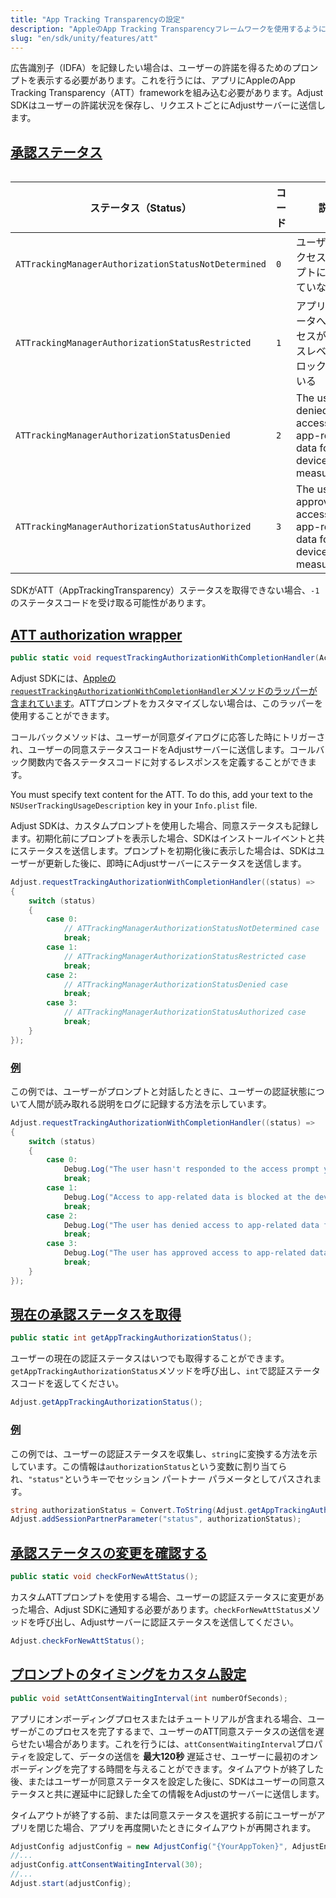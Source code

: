 ```yaml
---
title: "App Tracking Transparencyの設定"
description: "AppleのApp Tracking Transparencyフレームワークを使用するようにアプリを設定する"
slug: "en/sdk/unity/features/att"
---
```

広告識別子（IDFA）を記録したい場合は、ユーザーの許諾を得るためのプロンプトを表示する必要があります。これを行うには、アプリにAppleのApp Tracking Transparency（ATT）frameworkを組み込む必要があります。Adjust SDKはユーザーの許諾状況を保存し、リクエストごとにAdjustサーバーに送信します。

[承認ステータス](authorization-statuses)
---------------------------------

<table> 

|                    ステータス（Status）                    | コード |                                    説明                                     |
|-----------------------------------------------------|-----|---------------------------------------------------------------------------|
| `ATTrackingManagerAuthorizationStatusNotDetermined` | `0` | ユーザーがアクセスプロンプトに応答していない。                                                   |
| `ATTrackingManagerAuthorizationStatusRestricted`    | `1` | アプリ関連データへのアクセスがデバイスレベルでブロックされている                                          |
| `ATTrackingManagerAuthorizationStatusDenied`        | `2` | The user has denied access to app\-related data for device measurement   |
| `ATTrackingManagerAuthorizationStatusAuthorized`    | `3` | The user has approved access to app\-related data for device measurement |

</Table> <callout type="note"> 

SDKがATT（AppTrackingTransparency）ステータスを取得できない場合、`-1`のステータスコードを受け取る可能性があります。
</Callout> 

[ATT authorization wrapper](att-authorization-wrapper)
------------------------------------------------------

<codeblock title="メソッドシグネチャー"> 

```cs
public static void requestTrackingAuthorizationWithCompletionHandler(Action<int id="sl-md0000000"> statusCallback, string sceneName = "Adjust");
```

</CodeBlock> 

Adjust SDKには、[Appleの`requestTrackingAuthorizationWithCompletionHandler`メソッドのラッパーが含まれています](https://developer.apple.com/documentation/apptrackingtransparency/attrackingmanager/3547037-requesttrackingauthorizationwith)。ATTプロンプトをカスタマイズしない場合は、このラッパーを使用することができます。

コールバックメソッドは、ユーザーが同意ダイアログに応答した時にトリガーされ、ユーザーの同意ステータスコードをAdjustサーバーに送信します。コールバック関数内で各ステータスコードに対するレスポンスを定義することができます。

You must specify text content for the ATT. To do this, add your text to the `NSUserTrackingUsageDescription` key in your `Info.plist` file.
<callout type="tip"> 

Adjust SDKは、カスタムプロンプトを使用した場合、同意ステータスも記録します。初期化前にプロンプトを表示した場合、SDKはインストールイベントと共にステータスを送信します。プロンプトを初期化後に表示した場合は、SDKはユーザーが更新した後に、即時にAdjustサーバーにステータスを送信します。
</Callout> 

```cs
Adjust.requestTrackingAuthorizationWithCompletionHandler((status) =>
{
    switch (status)
    {
        case 0:
            // ATTrackingManagerAuthorizationStatusNotDetermined case
            break;
        case 1:
            // ATTrackingManagerAuthorizationStatusRestricted case
            break;
        case 2:
            // ATTrackingManagerAuthorizationStatusDenied case
            break;
        case 3:
            // ATTrackingManagerAuthorizationStatusAuthorized case
            break;
    }
});
```

### [例](example)

この例では、ユーザーがプロンプトと対話したときに、ユーザーの認証状態について人間が読み取れる説明をログに記録する方法を示しています。

```cs
Adjust.requestTrackingAuthorizationWithCompletionHandler((status) =>
{
    switch (status)
    {
        case 0:
            Debug.Log("The user hasn't responded to the access prompt yet.");
            break;
        case 1:
            Debug.Log("Access to app-related data is blocked at the device level.");
            break;
        case 2:
            Debug.Log("The user has denied access to app-related data for device measurement.");
            break;
        case 3:
            Debug.Log("The user has approved access to app-related data for device measurement.");
            break;
    }
});
```

[現在の承認ステータスを取得](get-current-authorization-status)
-------------------------------------------------

<codeblock title="メソッドシグネチャー"> 

```cs
public static int getAppTrackingAuthorizationStatus();
```

</CodeBlock> 

ユーザーの現在の認証ステータスはいつでも取得することができます。`getAppTrackingAuthorizationStatus`メソッドを呼び出し、`int`で認証ステータスコードを返してください。

```cs
Adjust.getAppTrackingAuthorizationStatus();
```

### [例](example-1)

この例では、ユーザーの認証ステータスを収集し、`string`に変換する方法を示しています。この情報は`authorizationStatus`という変数に割り当てられ、`"status"`というキーでセッション パートナー パラメータとしてパスされます。

```cs
string authorizationStatus = Convert.ToString(Adjust.getAppTrackingAuthorizationStatus());
Adjust.addSessionPartnerParameter("status", authorizationStatus);
```

[承認ステータスの変更を確認する](check-for-authorization-status-changes)
---------------------------------------------------------

<codeblock title="メソッドシグネチャー"> 

```cs
public static void checkForNewAttStatus();
```

</CodeBlock> 

カスタムATTプロンプトを使用する場合、ユーザーの認証ステータスに変更があった場合、Adjust SDKに通知する必要があります。`checkForNewAttStatus`メソッドを呼び出し、Adjustサーバーに認証ステータスを送信してください。

```cs
Adjust.checkForNewAttStatus();
```

[プロンプトのタイミングをカスタム設定](custom-prompt-timing)
------------------------------------------

<codeblock title="メソッドシグネチャー"> 

```cs
public void setAttConsentWaitingInterval(int numberOfSeconds);
```

</CodeBlock> 

アプリにオンボーディングプロセスまたはチュートリアルが含まれる場合、ユーザーがこのプロセスを完了するまで、ユーザーのATT同意ステータスの送信を遅らせたい場合があります。これを行うには、`attConsentWaitingInterval`プロパティを設定して、データの送信を **最大120秒** 遅延させ、ユーザーに最初のオンボーディングを完了する時間を与えることができます。タイムアウトが終了した後、またはユーザーが同意ステータスを設定した後に、SDKはユーザーの同意ステータスと共に遅延中に記録した全ての情報をAdjustのサーバーに送信します。
<callout type="note"> 

タイムアウトが終了する前、または同意ステータスを選択する前にユーザーがアプリを閉じた場合、アプリを再度開いたときにタイムアウトが再開されます。
</Callout> 

```cs
AdjustConfig adjustConfig = new AdjustConfig("{YourAppToken}", AdjustEnvironment.Sandbox);
//...
adjustConfig.attConsentWaitingInterval(30);
//...
Adjust.start(adjustConfig);
```

